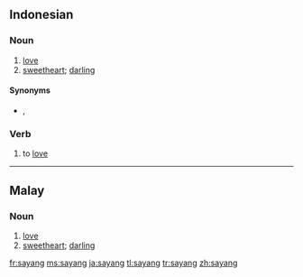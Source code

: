 ==Indonesian==

===Noun===
{{infl|id|noun}}

# [[love]]
# [[sweetheart]]; [[darling]]

====Synonyms====
* {{sense|love}} {{l|id|cinta}}, {{l|id|kasih}}

===Verb===
{{infl|id|verb}}

# to [[love]]

----

==Malay==

===Noun===
{{infl|ms|noun}}

# [[love]]
# [[sweetheart]]; [[darling]]

[[fr:sayang]]
[[ms:sayang]]
[[ja:sayang]]
[[tl:sayang]]
[[tr:sayang]]
[[zh:sayang]]